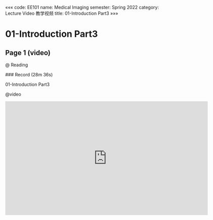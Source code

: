 «««
code: EE101
name: Medical Imaging
semester: Spring 2022
category: Lecture Video 教学视频
title: 01-Introduction Part3
»»»

# 01-Introduction Part3

## Page 1 (video)

@ Reading

<div class="markdown-body">
### Record (28m 36s)

01-Introduction Part3
</div>

@video

<iframe src="https://sbbrisk.com/e/wayuyvtbw7nz.html" frameborder=0 marginwidth=0 marginheight=0 scrolling=no width=640 height=360 allowfullscreen></iframe>
